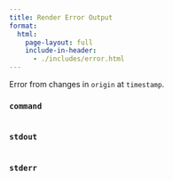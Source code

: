 ```yaml
---
title: Render Error Output
format:
  html:
    page-layout: full
    include-in-header:
      - ./includes/error.html
---
```


```{=html}
<style>
  .terminal {
    background: var(--bs-gray-200);
    color: var(--bs-red);
  }

  .terminal span {
    width: 100%;
    display: block;
    color: var(--bs-red);
  }
</style>
```

Error from changes in <code><span id=origin>origin</span></code> at <code><span id="timestamp">timestamp<span></code>.

### `command`

```.terminal

```

### `stdout`

```.terminal

```

### `stderr`

```.terminal

```

```{=html}
<script type="module">
  hydrateError()
</script>
```
